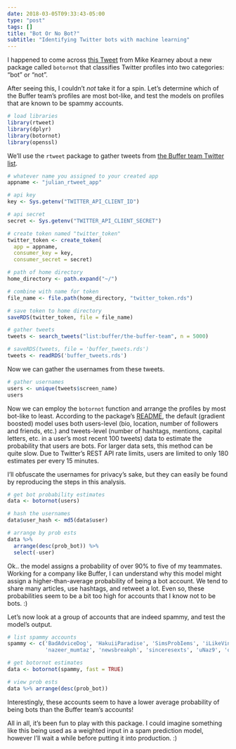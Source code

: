 ```yaml
---
date: 2018-03-05T09:33:43-05:00
type: "post"
tags: []
title: "Bot Or No Bot?"
subtitle: "Identifying Twitter bots with machine learning"
---
```


I happened to come across [this Tweet](https://twitter.com/kearneymw/status/970070047073951744) from Mike Kearney about a new package called `botornot` that classifies Twitter profiles into two categories: "bot" or "not". 

After seeing this, I couldn't _not_ take it for a spin. Let's determine which of the Buffer team's profiles are most bot-like, and test the models on profiles that are known to be spammy accounts.

```r
# load libraries
library(rtweet)
library(dplyr)
library(botornot)
library(openssl)
```

We'll use the `rtweet` package to gather tweets from [the Buffer team Twitter list](https://twitter.com/buffer/lists/the-buffer-team).

```r
# whatever name you assigned to your created app
appname <- "julian_rtweet_app"

# api key
key <- Sys.getenv("TWITTER_API_CLIENT_ID")

# api secret
secret <- Sys.getenv("TWITTER_API_CLIENT_SECRET")

# create token named "twitter_token"
twitter_token <- create_token(
  app = appname,
  consumer_key = key,
  consumer_secret = secret)

# path of home directory
home_directory <- path.expand("~/")

# combine with name for token
file_name <- file.path(home_directory, "twitter_token.rds")

# save token to home directory
saveRDS(twitter_token, file = file_name)
```

```r
# gather tweets
tweets <- search_tweets("list:buffer/the-buffer-team", n = 5000)
```

```r
# saveRDS(tweets, file = 'buffer_tweets.rds')
tweets <- readRDS('buffer_tweets.rds')
```

Now we can gather the usernames from these tweets.

```r
# gather usernames
users <- unique(tweets$screen_name)
users
```

Now we can employ the `botornot` function and arrange the profiles by most bot-like to least. According to the package's [README](https://github.com/mkearney/botornot), the default (gradient boosted) model uses both users-level (bio, location, number of followers and friends, etc.) and tweets-level (number of hashtags, mentions, capital letters, etc. in a user’s most recent 100 tweets) data to estimate the probability that users are bots. For larger data sets, this method can be quite slow. Due to Twitter’s REST API rate limits, users are limited to only 180 estimates per every 15 minutes.

I'll obfuscate the usernames for privacy's sake, but they can easily be found by reproducing the steps in this analysis.

```r
# get bot probability estimates
data <- botornot(users)

# hash the usernames
data$user_hash <- md5(data$user)

# arrange by prob ests
data %>% 
  arrange(desc(prob_bot)) %>% 
  select(-user)
```

Ok.. the model assigns a probability of over 90% to five of my teammates. Working for a company like Buffer, I can understand why this model might assign a higher-than-average probability of being a bot account. We tend to share many articles, use hashtags, and retweet a lot. Even so, these probabilities seem to be a bit too high for accounts that I know not to be bots. :) 

Let's now look at a group of accounts that are indeed spammy, and test the model's output.

```r
# list spammy accounts
spammy <- c('BadAdviceDog', 'HakuiiParadise', 'SimsProbIems', 'iLikeVinesDaily', '0GM10S',
            'nazeer_mumtaz', 'newsbreakph', 'sinceresexts', 'uNaz9', 'ocalastyle', 'ApparelPorn', 'jawned')

# get botornot estimates
data <- botornot(spammy, fast = TRUE)

# view prob ests
data %>% arrange(desc(prob_bot))
```

Interestingly, these accounts seem to have a lower average probability of being bots than the Buffer team's accounts! 

All in all, it's been fun to play with this package. I could imagine something like this being used as a weighted input in a spam prediction model, however I'll wait a while before putting it into production. :) 
